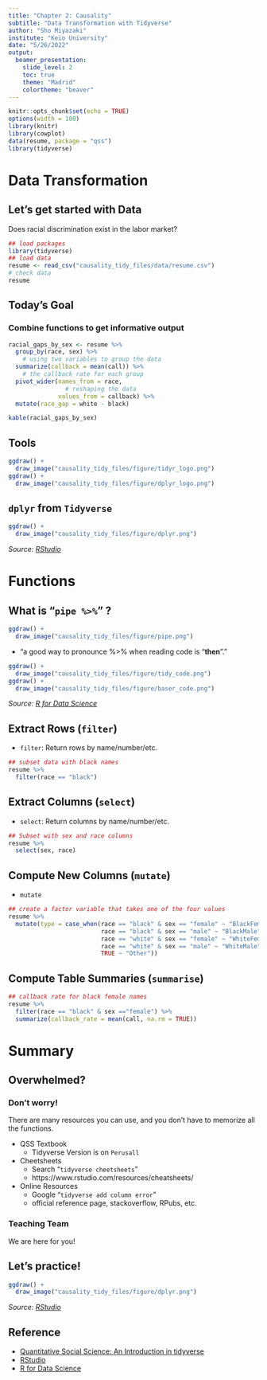 ```yaml
---
title: "Chapter 2: Causality"
subtitle: "Data Transformation with Tidyverse"
author: "Sho Miyazaki"
institute: "Keio University"
date: "5/26/2022"
output: 
  beamer_presentation:
    slide_level: 2
    toc: true
    theme: "Madrid"
    colortheme: "beaver"
---
```


```r
knitr::opts_chunk$set(echo = TRUE)
options(width = 100)
library(knitr)
library(cowplot)
data(resume, package = "qss")
library(tidyverse)
```

# Data Transformation

## Let's get started with Data
Does racial discrimination exist in the labor market?

\small
```r
## load packages
library(tidyverse)
## load data
resume <- read_csv("causality_tidy_files/data/resume.csv")
# check data 
resume
```

## Today's Goal
### Combine functions to get informative output
\small
```r
racial_gaps_by_sex <- resume %>%
  group_by(race, sex) %>% 
    # using two variables to group the data 
  summarize(callback = mean(call)) %>% 
    # the callback rate for each group 
  pivot_wider(names_from = race, 
                # reshaping the data
              values_from = callback) %>%
  mutate(race_gap = white - black)
```
\large

```r
kable(racial_gaps_by_sex)
```

## Tools
```r
ggdraw() + 
  draw_image("causality_tidy_files/figure/tidyr_logo.png") 
ggdraw() + 
  draw_image("causality_tidy_files/figure/dplyr_logo.png") 
```

## `dplyr` from `Tidyverse`

```r
ggdraw() + 
  draw_image("causality_tidy_files/figure/dplyr.png") 
```
*Source: [RStudio](https://www.rstudio.com/resources/webinars/tidyverse-visualization-manipulation-basics/)*

# Functions

## What is "`pipe %>% `" ?

```r
ggdraw() + 
  draw_image("causality_tidy_files/figure/pipe.png") 
```

- "a good way to pronounce %>% when reading code is “**then**”."

```r
ggdraw() + 
  draw_image("causality_tidy_files/figure/tidy_code.png") 
ggdraw() + 
  draw_image("causality_tidy_files/figure/baser_code.png") 
```

\tiny
*Source: [R for Data Science](https://r4ds.had.co.nz/explore-intro.html)*

\newpage

## Extract Rows (`filter`)   
- `filter`: Return rows by name/number/etc.  
```r
## subset data with black names
resume %>% 
  filter(race == "black")
```

## Extract Columns (`select`) 

- `select`: Return columns by name/number/etc.
```r
## Subset with sex and race columns
resume %>% 
  select(sex, race)
```

## Compute New Columns (`mutate`)

- `mutate`
\scriptsize
```r
## create a factor variable that takes one of the four values
resume %>%
  mutate(type = case_when(race == "black" & sex == "female" ~ "BlackFemale",
                          race == "black" & sex == "male" ~ "BlackMale",
                          race == "white" & sex == "female" ~ "WhiteFemale",
                          race == "white" & sex == "male" ~ "WhiteMale",
                          TRUE ~ "Other"))
```

## Compute Table Summaries (`summarise`)

```r
## callback rate for black female names
resume %>% 
  filter(race == "black" & sex =="female") %>%
  summarize(callback_rate = mean(call, na.rm = TRUE))
```

# Summary

## Overwhelmed? 
### Don't worry!
There are many resources you can use, and you don't have to memorize all the functions.

- QSS Textbook
  + Tidyverse Version is on `Perusall`
- Cheetsheets
  + Search "`tidyverse cheetsheets`"
  + https://www.rstudio.com/resources/cheatsheets/
- Online Resources 
  + Google "`tidyverse add column error`"
  + official reference page, stackoverflow, RPubs, etc. 

### Teaching Team
We are here for you!

## Let's practice!
```r
ggdraw() + 
  draw_image("causality_tidy_files/figure/dplyr.png") 
```
*Source: [RStudio](https://www.rstudio.com/resources/webinars/tidyverse-visualization-manipulation-basics/)*

## Reference

- [Quantitative Social Science: An Introduction in tidyverse](https://press.princeton.edu/books/hardcover/9780691222271/quantitative-social-science)
- [RStudio](https://www.rstudio.com/resources/webinars/tidyverse-visualization-manipulation-basics/)
- [R for Data Science](https://r4ds.had.co.nz/explore-intro.html)
